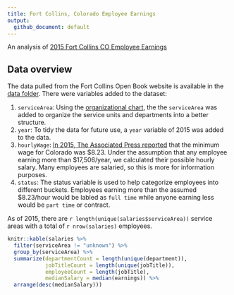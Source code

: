 ```yaml
---
title: Fort Collins, Colorado Employee Earnings
output:
  github_document: default
---
```


An analysis of [2015 Fort Collins CO Employee Earnings](http://www.fcgov.com/openbook/?action=browse-salaries)

## Data overview
The data pulled from the Fort Collins Open Book website is available in the [data folder](data/raw). There were variables added to the dataset:

1. `serviceArea`: Using the [organizational chart](assets/fortCollinsOrganization.pdf),
the the `serviceArea` was added to organize the service units and departments into a better structure.
2. `year`: To tidy the data for future use, a `year` variable of 2015 was added to the data.
3. `hourlyWage`: [In 2015, The Associated Press reported](http://denver.cbslocal.com/2015/01/01/colorado-minimum-wage-rises-to-8-23-in-2015/) that the minimum
wage for Colorado was $8.23. Under the assumption that any employee earning more than $17,506/year, we calculated
their possible hourly salary. Many employees are salaried, so this is more for information purposes.
4. `status`: The status variable is used to help categorize employees into different buckets. Employees earning more
than the assumed $8.23/hour would be labled as `full time` while anyone earning less would be `part time` or contract.


As of 2015, there are `r length(unique(salaries$serviceArea))` service areas with a total of `r nrow(salaries)` employees.

```r
knitr::kable(salaries %>% 
  filter(serviceArea != "unknown") %>% 
  group_by(serviceArea) %>% 
  summarize(departmentCount = length(unique(department)),
            jobTitleCount = length(unique(jobTitle)),
            employeeCount = length(jobTitle),
            medianSalary = median(earnings)) %>% 
  arrange(desc(medianSalary)))
```